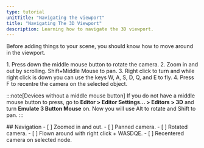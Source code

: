 ```yaml
---
type: tutorial
unitTitle: "Navigating the viewport"
title: "Navigating The 3D Viewport"
description: Learning how to navigate the 3D viewport.
---
```



Before adding things to your scene, you should know how to move around in the viewport.

<Steps>
1. Press down the middle mouse button to rotate the camera.
2. Zoom in and out by scrolling. Shift+Middle Mouse to pan.
3. Right click to turn and while right click is down you can use the keys W, A, S, D, Q, and E to fly.
4. Press F to recentre the camera on the selected object.
</Steps>

:::note[Devices without a middle mouse button]
If you do not have a middle mouse button to press, go to **Editor > Editor Settings... > Editors > 3D** and turn **Emulate 3 Button Mouse** on. Now you will use Alt to rotate and Shift to pan.
:::

<Box>
## Navigation
<Checklist>
- [ ] Zoomed in and out.
- [ ] Panned camera.
- [ ] Rotated camera.
- [ ] Flown around with right click + WASDQE.
- [ ] Recentered camera on selected node.
</Checklist>
</Box>
